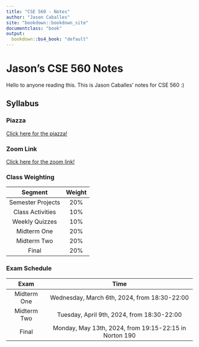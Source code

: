 ```yaml
---
title: "CSE 560 - Notes"
author: "Jason Caballes"
site: "bookdown::bookdown_site"
documentclass: "book"
output:
  bookdown::bs4_book: "default"
---
```


<!-- Use "{-}" if you want to exclude a heading in the numbering of headings -->

# Jason's CSE 560 Notes {-}
Hello to anyone reading this.  This is Jason Caballes' notes for CSE 560 :)

## Syllabus

### Piazza
[Click here for the piazza!](https://piazza.com/buffalo/spring2024/cse460560)

### Zoom Link
[Click here for the zoom link!](https://buffalo.zoom.us/my/sreyasee?pwd=Mlg4bmEyMGNJQVhhcUJqV3dkSFdCdz09)

### Class Weighting

| Segment | Weight |
|:-------:|:------:|
| Semester Projects | 20% |
| Class Activities | 10% |
| Weekly Quizzes | 10% |
| Midterm One | 20% |
| Midterm Two | 20% |
| Final | 20% |

### Exam Schedule
| Exam | Time |
|:----:|:----:|
| Midterm One | Wednesday, March 6th, 2024, from 18:30-22:00 |
| Midterm Two | Tuesday, April 9th, 2024, from 18:30-22:00 |
| Final | Monday, May 13th, 2024, from 19:15-22:15 in Norton 190 |


